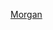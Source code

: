{{US county navigation box
| template_name = 摩根縣 (印地安納州)
| collapse_state = 
| listclass = hlist
| county = 摩根縣
| state = 印地安納州

| map_image = Map of Indiana highlighting Morgan County.svg
| map_caption = 
| map_size = 100x100

| seat = 馬丁斯維爾

| title1 = [[都市]]
| body1 = 
* [[馬丁斯維爾 (印地安納州)|馬丁斯維爾]]

| title2 = [[鎮|市鎮]]
| body2  = 
* [[伯大尼 (印地安納州)|伯大尼]]
* [[布魯克林 (印地安納州)|布魯克林]]
* [[蒙羅維亞 (印地安納州)|蒙羅維亞]]
* [[穆爾斯維爾 (印地安納州)|穆爾斯維爾]]
* [[摩根敦 (印地安納州)|摩根敦]]
* [[帕拉冈 (印第安纳州)|帕拉岡]]

| title3 = [[行政鎮區]]
| body3  =
* [[亞當斯鎮區 (印地安納州摩根縣)|亞當斯]]
* [[阿什蘭鎮區 (印地安納州摩根縣)|阿什蘭]]
* [[貝克鎮區 (印地安納州摩根縣)|貝克]]
* [[布朗鎮區 (印地安納州摩根縣)|布朗]]
* [[克萊鎮區 (印地安納州摩根縣)|克萊]]
* [[格林鎮區 (印地安納州摩根縣)|格林]]
* [[格雷格鎮區 (印地安納州摩根縣)|格雷格]]
* [[哈里森鎮區 (印地安納州摩根縣)|哈里森]]
* [[傑克遜鎮區 (印地安納州摩根縣)|傑克遜]]
* [[傑佛遜鎮區 (印地安納州摩根縣)|傑佛遜]]
* [[麥迪遜鎮區 (印地安納州摩根縣)|麥迪遜]]
* [[門羅鎮區 (印地安納州摩根縣)|門羅]]
* [[雷鎮區 (印地安納州摩根縣)|雷]]
* [[華盛頓鎮區 (印地安納州摩根縣)|華盛頓]]

| title4 = [[人口普查指定地區]]
| body4 = 
* [[佩恩特希爾斯 (印地安納州)|佩恩特希爾斯]]

| title5 = [[非建制地區]]
| body5 = 
* [[亞當斯 (印地安納州摩根縣)|亞當斯]]
* [[阿拉斯加 (印地安納州)|阿拉斯加]]‡
* [[奧爾曼 (印地安納州)|奧爾曼]]
* [[班塔 (印地安納州)|班塔]]‡
* [[比奇格羅夫 (印地安納州摩根縣)|比奇格羅夫]]
* [[布拉夫斯 (印地安納州)|布拉夫斯]]
* [[布里亞伍德 (印地安納州)|布里亞伍德]]
* [[布魯克穆爾 (印地安納州)|布魯克穆爾]]
* [[布朗斯克羅辛 (印地安納州)|布朗斯克羅辛]]
* [[邦克山 (印地安納州摩根縣)|邦克山]]
* [[森特瓦利 (印地安納州摩根縣)|森特瓦利]]
* [[森特頓 (印地安納州)|森特頓]]
* [[查姆普林梅多斯 (印地安納州)|查姆普林梅多斯]]
* [[切特溫德 (印地安納州)|切特溫德]]
* [[科普 (印地安納州)|科普]]
* [[克雷斯特維尤高地 (印地安納州)|克雷斯特維尤高地]]
* [[克勞恩森特 (印地安納州)|克勞恩森特]]
* [[埃爾克 (印地安納州)|埃爾克]]
* [[埃米嫩斯 (印地安納州)|埃米嫩斯]]
* [[埃克斯常奇 (印地安納州)|埃克斯常奇]]
* [[富厄爾羅德斯 (印地安納州)|富厄爾羅德斯]]
* [[菲爾茲 (印地安納州)|菲爾茲]]
* [[五點 (印地安納州摩根縣)|五點]]
* [[福克斯山 (印地安納州)|福克斯山]]
* [[加斯堡 (印地安納州)|加斯堡]]
* [[霍爾 (印地安納州)|霍爾]]
* [[赫巴芒特 (印地安納州)|赫巴芒特]]
* [[欣茲代爾 (印地安納州)|欣茲代爾]]
* [[哈特湖 (印地安納州)|哈特湖]]
* [[蘭德斯維爾 (印地安納州)|蘭德斯維爾]]
* [[劉易斯維爾 (印地安納州歐文縣)|劉易斯維爾]]‡
* [[利特爾波因特 (印地安納州)|利特爾波因特]]
* [[馬哈拉斯維爾 (印地安納州)|馬哈拉斯維爾]]
* [[麥克斯威爾 (印地安納州摩根縣)|麥克斯威爾]]
* [[麥克丹尼爾 (印地安納州)|麥克丹尼爾]]
* [[米勒 (印地安納州)|米勒]]
* [[芒特錫安森特 (印地安納州)|芒特錫安森特]]
* [[普蘭諾 (印地安納州)|普蘭諾]]
* [[馬鈴薯塚 (印地安納州)|馬鈴薯塚]]
* [[普拉瑟 (印地安納州摩根縣)|普拉瑟]]
* [[里奇伍德 (印地安納州)|里奇伍德]]
* [[謝爾本 (印地安納州摩根縣)|謝爾本]]
* [[斯泰恩斯米爾科納 (印地安納州)|斯泰恩斯米爾科納]]
* [[塔加特克羅辛 (印地安納州)|塔加特克羅辛]]
* [[特基特拉克 (印地安納州)|特基特拉克]]
* [[韋克蘭 (印地安納州)|韋克蘭]]
* [[韋弗利 (印地安納州)|韋弗利]]
* [[韋弗利 (印地安納州)|韋弗利伍茲]]
* [[惠蒂克 (印地安納州)|惠蒂克]]
* [[威爾伯 (印地安納州)|威爾伯]]
* [[威洛布魯克莊園 (印地安納州)|威洛布魯克莊園]]
* [[懷瑟 (印地安納州)|懷瑟]]
* [[沃爾夫 (印地安納州)|沃爾夫]]
* [[伍德克雷斯特 (印地安納州)|伍德克雷斯特]]
* [[揚 (印地安納州)|揚]]

| title6 = 備註
| body6 = ‡該聚居地有部分隸屬其他縣份

}}<noinclude>
[[Category:印第安納州縣份導航模板|Morgan]]
</noinclude>